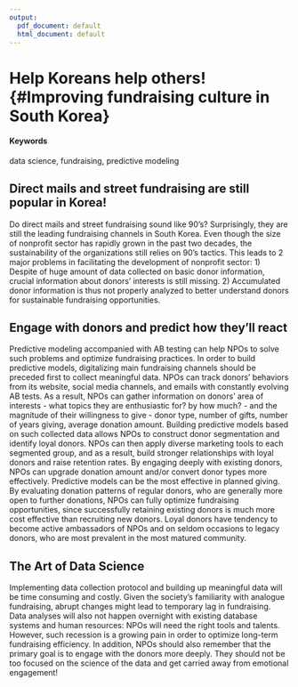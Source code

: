```yaml
---
output:
  pdf_document: default
  html_document: default
---
```

# Help Koreans help others! {#Improving fundraising culture in South Korea}

#### Keywords {-}

data science, fundraising, predictive modeling

## Direct mails and street fundraising are still popular in Korea!

Do direct mails and street fundraising sound like 90's? Surprisingly, they are still the leading fundraising channels in South Korea. Even though the size of nonprofit sector has rapidly grown in the past two decades, the sustainability of the organizations still relies on 90's tactics. This leads to 2 major problems in facilitating the development of nonprofit sector: 1) Despite of huge amount of data collected on basic donor information, crucial information about donors' interests is still missing. 2) Accumulated donor information is thus not properly analyzed to better understand donors for sustainable fundraising opportunities. 


## Engage with donors and predict how they'll react

Predictive modeling accompanied with AB testing can help NPOs to solve such problems and optimize fundraising practices.
In order to build predictive models, digitalizing main fundraising channels should be preceded first to collect meaningful data. NPOs can track donors' behaviors from its website, social media channels, and emails with constantly evolving AB tests. As a result, NPOs can gather information on donors' area of interests - what topics they are enthusiastic for? by how much? - and the magnitude of their willingness to give - donor type, number of gifts, number of years giving, average donation amount.
Building predictive models based on such collected data allows NPOs to construct donor segmentation and identify loyal donors. NPOs can then apply diverse marketing tools to each segmented group, and as a result, build stronger relationships with loyal donors and raise retention rates. By engaging deeply with existing donors, NPOs can upgrade donation amount and/or convert donor types more effectively.
Predictive models can be the most effective in planned giving. By evaluating donation patterns of regular donors, who are generally more open to further donations, NPOs can fully optimize fundraising opportunities, since successfully retaining existing donors is much more cost effective than recruiting new donors. Loyal donors have tendency to become active ambassadors of NPOs and on seldom occasions to legacy donors, who are most prevalent in the most matured community.


## The Art of Data Science

Implementing data collection protocol and building up meaningful data will be time consuming and costly. Given the society's familiarity with analogue fundraising, abrupt changes might lead to temporary lag in fundraising. Data analyses will also not happen overnight with existing database systems and human resources: NPOs will need the right tools and talents. However, such recession is a growing pain in order to optimize long-term fundraising efficiency.
In addition, NPOs should also remember that the primary goal is to engage with the donors more deeply. They should not be too focused on the science of the data and get carried away from emotional engagement!
